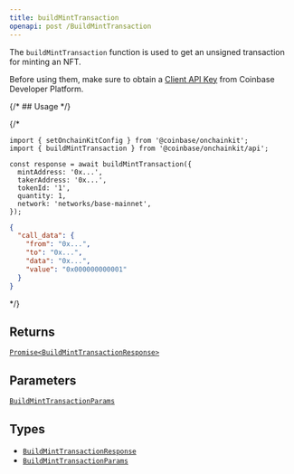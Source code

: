 ```yaml
---
title: buildMintTransaction
openapi: post /BuildMintTransaction
---
```



The `buildMintTransaction` function is used to get an unsigned transaction for minting an NFT.

Before using them, make sure to obtain a [Client API Key](https://portal.cdp.coinbase.com/projects/api-keys/client-key) from Coinbase Developer Platform.

{/* ## Usage */}

{/* <CodeGroup>
```tsx code
import { setOnchainKitConfig } from '@coinbase/onchainkit';
import { buildMintTransaction } from '@coinbase/onchainkit/api';

const response = await buildMintTransaction({
  mintAddress: '0x...',
  takerAddress: '0x...',
  tokenId: '1',
  quantity: 1,
  network: 'networks/base-mainnet',
});
```

```json return value
{
  "call_data": {
    "from": "0x...",
    "to": "0x...",
    "data": "0x...",
    "value": "0x000000000001"
  }
}
```
</CodeGroup> */}

## Returns

[`Promise<BuildMintTransactionResponse>`](/onchainkit/api/types#buildminttransactionresponse)

## Parameters

[`BuildMintTransactionParams`](/onchainkit/api/types#buildminttransactionparams)

## Types

- [`BuildMintTransactionResponse`](/onchainkit/api/types#buildminttransactionresponse)
- [`BuildMintTransactionParams`](/onchainkit/api/types#buildminttransactionparams)



<PolicyBanner />